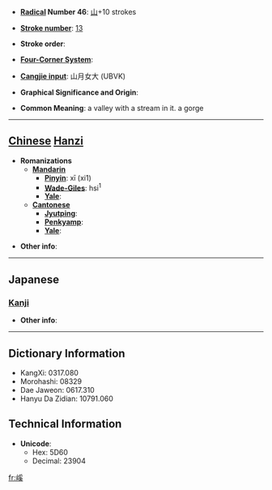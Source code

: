 * '''[[Wiktionary:Chinese radical index| Radical]] Number 46''': [[Wiktionary:Chinese radical index 山|山]]+10 strokes

* '''[[Wiktionary:Chinese total strokes index|Stroke number]]''': [[Wiktionary:Chinese total strokes index 13|13]]

* '''Stroke order''': 

* '''[[Wiktionary:Chinese four corner index|Four-Corner System]]''': 

* '''[[Wiktionary:Chinese Cangjie index|Cangjie input]]''': 山月女大 (UBVK)

* '''Graphical Significance and Origin''': 

* '''Common Meaning''': a valley with a stream in it. a gorge

----

== [[Chinese]] [[Hanzi]] ==

* '''Romanizations'''
** '''[[Mandarin]]'''
*** '''[[Pinyin]]''': xī (xi1)
*** '''[[Wade-Giles]]''': hsi<sup>1</sup>
*** '''[[Yale]]''': 
** '''[[Cantonese]]'''
*** '''[[Jyutping]]''':
*** '''[[Penkyamp]]''': 
*** '''[[Yale]]''': 

* '''Other info''': 

----

==Japanese==
===[[Kanji]]===
{{kanji|on readings=[[げい]] (gei), [[けい]] (kei)
|kun readings=[[たに]] (tani)
}}

* '''Other info''':  

----

== Dictionary Information ==

* KangXi: 0317.080
* Morohashi: 08329
* Dae Jaweon: 0617.310
* Hanyu Da Zidian: 10791.060

== Technical Information ==

* '''Unicode''':
** Hex: 5D60
** Decimal: 23904

[[fr:嵠]]